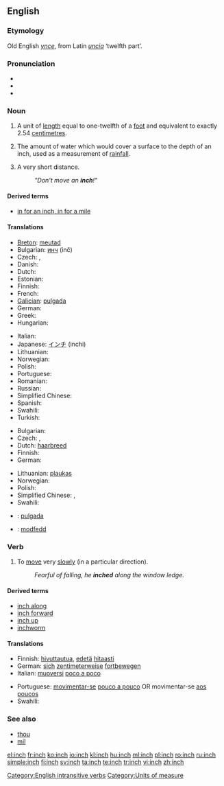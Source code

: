 ==English==

===Etymology===
Old English ''[[ynce]]'', from Latin ''[[uncia]]'' ‘twelfth part’.

===Pronunciation===
* {{IPA|/ɪntʃ/}}
* {{audio|en-us-inch.ogg|Audio (US)}}
* {{rhymes|ɪntʃ}}

===Noun===
{{en-noun|es}}

# A unit of [[length]] equal to one-twelfth of a [[foot]] and equivalent to exactly 2.54 [[centimetre]]s.
# {{meteorology}} The amount of water which would cover a surface to the depth of an inch, used as a measurement of [[rainfall]].
# {{figuratively}} A very short distance.
#: ''"Don't move an '''inch'''!"''

====Derived terms====
* [[in for an inch, in for a mile]]

====Translations====
{{trans-top|a unit of length equal to one-twelfth of a foot and equivalent to exactly 2.54 centimetres}}
* [[Breton]]: [[meutad]] {{m}}
* Bulgarian: [[инч]] (inč) {{m}}
* Czech: {{t-|cs|palec|m}}, {{t|cs|coul|m}}
* Danish: {{t+|da|tomme|c}}
* Dutch: {{t+|nl|duim|m}}
* Estonian: {{t+|et|toll}}
* Finnish: {{t+|fi|tuuma}}
* French: {{t+|fr|pouce|m}}
* [[Galician]]: [[pulgada]] {{f}}
* German: {{t+|de|Zoll|n}}
* Greek: {{t|el|ίντσα|f|tr=íntsa|sc=Grek}}
* Hungarian: {{t+|hu|hüvelyk}}
{{trans-mid}}
* Italian: {{t+|it|pollice|m}}
* Japanese: [[インチ]] (inchi)
* Lithuanian: {{t-|lt|colis|m|xs=Lithuanian}}
* Norwegian: {{t-|no|tomme|m}}
* Polish: {{t+|pl|cal|m}}
* Portuguese: {{t+|pt|polegada|f}}
* Romanian: {{t+|ro|ţol|m}}
* Russian: {{t+|ru|дюйм|m|tr=djujm|sc=Cyrl}}
* Simplified Chinese: {{tø|zh-cn|英寸|tr=yīng cùn}}
* Spanish: {{t+|es|pulgada|f}}
* Swahili: {{t+|sw|inchi|xs=Swahili}}
* Turkish: {{t|tr|inç}}
{{trans-bottom}}

{{trans-top|an unspecified but very short distance}}
* Bulgarian: {{t+|bg|милиметър|m|tr=milimetǎr|sc=Cyrl}}
* Czech: {{t-|cs|kousek|m}}, {{t|cs|kousíček|m}}
* Dutch: [[haarbreed]] {{n}}
* Finnish: {{t+|fi|tuuma}}
* German: {{t+|de|Zoll|n}}
{{trans-mid}}
* Lithuanian: [[plaukas]] {{m}}
* Norwegian: {{t-|no|tomme|m}}
* Polish: {{t+|pl|włos|m}}
* Simplified Chinese: {{tø|zh-cn|少许}},  {{tø|zh-cn|一点儿}}
* Swahili: {{t+|sw|inchi|xs=Swahili}}
{{trans-bottom}}

{{checktrans-top}}
* {{ttbc|Spanish}}: [[pulgada]] {{f}}
* {{ttbc|Welsh}}: [[modfedd]]
{{checktrans-bottom}}

===Verb===
{{en-verb|inch|es}}

# {{intransitive|followed by a preposition}} To [[move]] very [[slowly]] (in a particular direction).
#: ''Fearful of falling, he '''inched''' along the window ledge.''

====Derived terms====
* [[inch along]]
* [[inch forward]]
* [[inch up]]
* [[inchworm]]

====Translations====
{{trans-top|to move very slowly}}
* Finnish: [[hivuttautua]], [[edetä]] [[hitaasti]]
* German: [[sich]] [[zentimeterweise]] [[fortbewegen]]
* Italian: [[muoversi]] [[poco a poco]]
{{trans-mid}}
* Portuguese: [[movimentar-se]] [[pouco a pouco]] OR movimentar-se [[aos poucos]]
* Swahili: {{t+|sw|inchi|xs=Swahili}}
{{trans-bottom}}

===See also===
* [[thou]]
* [[mil]]

[[Category:English intransitive verbs]]
[[Category:Units of measure]]

[[el:inch]]
[[fr:inch]]
[[ko:inch]]
[[io:inch]]
[[kl:inch]]
[[hu:inch]]
[[ml:inch]]
[[pl:inch]]
[[ro:inch]]
[[ru:inch]]
[[simple:inch]]
[[fi:inch]]
[[sv:inch]]
[[ta:inch]]
[[te:inch]]
[[tr:inch]]
[[vi:inch]]
[[zh:inch]]